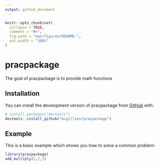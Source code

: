 ```yaml
---
output: github_document
---
```


<!-- README.md is generated from README.Rmd. Please edit that file -->

```r
knitr::opts_chunk$set(
  collapse = TRUE,
  comment = "#>",
  fig.path = "man/figures/README-",
  out.width = "100%"
)
```

# pracpackage

<!-- badges: start -->
<!-- badges: end -->

The goal of pracpackage is to provide math functions

## Installation

You can install the development version of pracpackage from [GitHub](https://github.com/) with:

``` r
# install.packages("devtools")
devtools::install_github("mcgillies/pracpackage")
```

## Example

This is a basic example which shows you how to solve a common problem:

```r
library(pracpackage)
add_multiply(1,2,3)
```

